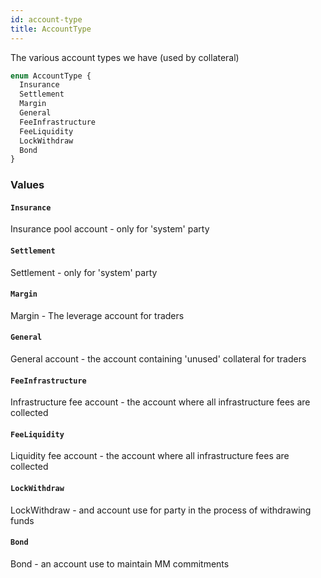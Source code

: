 ```yaml
---
id: account-type
title: AccountType
---
```


The various account types we have (used by collateral)

```graphql
enum AccountType {
  Insurance
  Settlement
  Margin
  General
  FeeInfrastructure
  FeeLiquidity
  LockWithdraw
  Bond
}
```

### Values

#### `Insurance`

Insurance pool account - only for 'system' party

#### `Settlement`

Settlement - only for 'system' party

#### `Margin`

Margin - The leverage account for traders

#### `General`

General account - the account containing 'unused' collateral for traders

#### `FeeInfrastructure`

Infrastructure fee account - the account where all infrastructure fees are collected

#### `FeeLiquidity`

Liquidity fee account - the account where all infrastructure fees are collected

#### `LockWithdraw`

LockWithdraw - and account use for party in the process of withdrawing funds

#### `Bond`

Bond - an account use to maintain MM commitments
